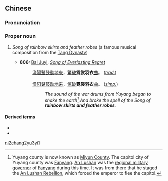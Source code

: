 ==Chinese==
{{zh-forms|type=22}}

===Pronunciation===
{{zh-pron
|m=Níchángyǔyī
|cat=pn
}}

===Proper noun===
{{zh-proper noun}}

# {{lb|zh|archaic}} ''Song of rainbow skirts and feather robes'' (a famous musical composition from the [[w:Tang Dynasty|Tang Dynasty]])
#* '''806:''' [[w:Bai Juyi|Bai Juyi]], ''[[wikisource:Song of Everlasting Regret|Song of Everlasting Regret]]''
#*: [[漁陽]][[鼙]][[鼓]][[動]][[地]][[來]]，[[驚]][[破]]'''霓裳羽衣'''[[曲]]。 (''[[Traditional Chinese|trad.]]'')
#*: &nbsp;
#*: [[渔阳]][[鼙]][[鼓]][[动]][[地]][[来]]，[[惊]][[破]]'''霓裳羽衣'''[[曲]]。 (''[[Simplified Chinese|simp.]]'')
#*:: ''The sound of the war drums from Yuyang began to shake the earth<ref>Yuyang county is now known as [[w:Miyun County|Miyun County]]. The capitol city of Yuyang county was [[w:Fanyang|Fanyang]]. [[w:An Lushan|An Lushan]] was the [[w:jiedushi|regional military governor]] of [[w:Fanyang|Fanyang]] during this time. It was from there that he staged the [[w:An Lushan Rebellion|An Lushan Rebellion]], which forced the emperor to flee the capitol.</ref>,And broke the spell of the Song of '''rainbow skirts and feather robes'''.''
#*:: <references />

====Derived terms====
* {{l|zh|霓裳羽衣曲}}
* {{l|zh|霓裳羽衣舞}}

[[Category:Mandarin archaic terms|ni2chang2yu3yi1]]